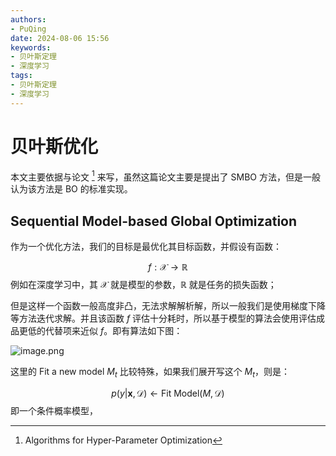 ```yaml
---
authors:
- PuQing
date: 2024-08-06 15:56
keywords:
- 贝叶斯定理
- 深度学习
tags:
- 贝叶斯定理
- 深度学习
---
```

# 贝叶斯优化

本文主要依据与论文 [^1] 来写，虽然这篇论文主要是提出了 SMBO 方法，但是一般认为该方法是 BO 的标准实现。

## Sequential Model-based Global Optimization

作为一个优化方法，我们的目标是最优化其目标函数，并假设有函数：

$$
f: \mathcal{X}\to \mathbb{R}
$$
例如在深度学习中，其 $\mathcal{X}$ 就是模型的参数，$\mathbb{R}$ 就是任务的损失函数；


<!--truncate-->
但是这样一个函数一般高度非凸，无法求解解析解，所以一般我们是使用梯度下降等方法迭代求解。并且该函数 $f$ 评估十分耗时，所以基于模型的算法会使用评估成品更低的代替项来近似 $f$。即有算法如下图：

![image.png](https://images.puqing.work/2024/08/06/66b1e500d215e.png)

这里的 Fit a new model $M_{t}$ 比较特殊，如果我们展开写这个 $M_{t}$，则是：

$$
p(y|\mathbf{x},\mathcal{D}) \leftarrow \text{Fit Model}(M,\mathcal{D})
$$
即一个条件概率模型，

[^1]:Algorithms for Hyper-Parameter Optimization
